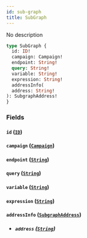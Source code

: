 ```yaml
---
id: sub-graph
title: SubGraph
---
```



No description

```graphql
type SubGraph {
  id: ID!
  campaign: Campaign!
  endpoint: String!
  query: String!
  variable: String!
  expression: String!
  addressInfo(
  address: String!
): SubgraphAddress!
}
```


### Fields

#### `id` ([`ID`](../../references/scalars/id))




#### `campaign` ([`Campaign`](../../references/objects/campaign))




#### `endpoint` ([`String`](../../references/scalars/string))




#### `query` ([`String`](../../references/scalars/string))




#### `variable` ([`String`](../../references/scalars/string))




#### `expression` ([`String`](../../references/scalars/string))




#### `addressInfo` ([`SubgraphAddress`](../../references/objects/subgraph-address))


- ##### `address` ([`String`](../../references/scalars/string))







